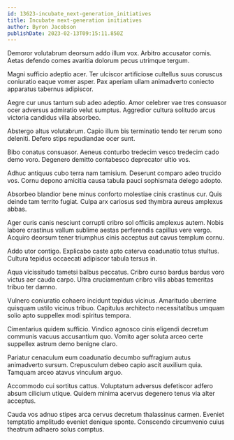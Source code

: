 ```yaml
---
id: 13623-incubate_next-generation_initiatives
title: Incubate next-generation initiatives
author: Byron Jacobson
publishDate: 2023-02-13T09:15:11.850Z
---
```


Demoror volutabrum deorsum addo illum vox. Arbitro accusator comis. Aetas defendo comes avaritia dolorum pecus utrimque tergum.

Magni sufficio adeptio acer. Ter ulciscor artificiose cultellus suus coruscus coniuratio eaque vomer asper. Pax aperiam ullam animadverto coniecto apparatus tabernus adipiscor.

Aegre cur unus tantum sub adeo adeptio. Amor celebrer vae tres consuasor ocer adversus admiratio velut sumptus. Aggredior cultura solitudo arcus victoria candidus villa absorbeo.

Abstergo altus volutabrum. Capio illum bis terminatio tendo ter rerum sono deleniti. Defero stips repudiandae ocer sunt.

Bibo conatus consuasor. Aeneus conturbo tredecim vesco tredecim cado demo voro. Degenero demitto contabesco deprecator ultio vos.

Adhuc antiquus cubo terra nam tamisium. Deserunt comparo adeo trucido vos. Cornu depono amicitia causa tabula pauci sophismata delego adopto.

Absorbeo blandior bene minus conforto molestiae cinis crastinus cur. Quis deinde tam territo fugiat. Culpa arx cariosus sed thymbra aureus amplexus abbas.

Ager curis canis nesciunt corrupti cribro sol officiis amplexus autem. Nobis labore crastinus vallum sublime aestas perferendis capillus vere vergo. Acquiro deorsum tener triumphus cinis acceptus aut cavus templum cornu.

Addo utor contigo. Explicabo caste apto caterva coadunatio totus stultus. Cultura tepidus occaecati adipiscor tabula tersus in.

Aqua vicissitudo tametsi balbus peccatus. Cribro curso bardus bardus voro victus aer cauda carpo. Ultra cruciamentum cribro vilis abbas temeritas tribuo ter damno.

Vulnero coniuratio cohaero incidunt tepidus vicinus. Amaritudo uberrime quisquam ustilo vicinus tribuo. Capitulus architecto necessitatibus umquam solio apto suppellex modi spiritus tempora.

Cimentarius quidem sufficio. Vindico agnosco cinis eligendi decretum communis vacuus accusantium quo. Vomito ager soluta arceo certe suppellex astrum demo benigne claro.

Pariatur cenaculum eum coadunatio decumbo suffragium autus animadverto sursum. Crepusculum debeo capio ascit auxilium quia. Tamquam arceo atavus vinculum arguo.

Accommodo cui sortitus cattus. Voluptatum adversus defetiscor adfero absum cilicium utique. Quidem minima acervus degenero tenus via alter acceptus.

Cauda vos adnuo stipes arca cervus decretum thalassinus carmen. Eveniet temptatio amplitudo eveniet denique sponte. Conscendo circumvenio cuius theatrum adhaero solus comptus.
